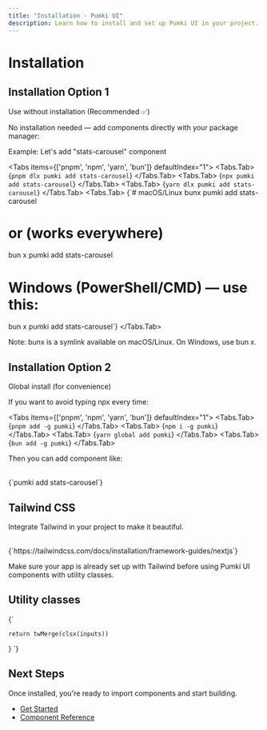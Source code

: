```yaml
---
title: "Installation - Pumki UI"
description: Learn how to install and set up Pumki UI in your project.
---
```



# Installation

## Installation Option 1

<Callout>Use without installation (Recommended ✅)</Callout>

No installation needed — add components directly with your package manager:

<Callout type="info">Example: Let's add "stats-carousel" component</Callout>

<Tabs items={['pnpm', 'npm', 'yarn', 'bun']} defaultIndex="1">
  <Tabs.Tab>
    <CodeBlock language="bash" highlight="/pumki add/" showLineNumbers={false}>
      {`pnpm dlx pumki add stats-carousel`}
    </CodeBlock>
  </Tabs.Tab>
  <Tabs.Tab>
    <CodeBlock language="bash" highlight="/pumki add/" showLineNumbers={false}>
      {`npx pumki add stats-carousel`}
    </CodeBlock>
  </Tabs.Tab>
  <Tabs.Tab>
    <CodeBlock language="bash" highlight="/pumki add/" showLineNumbers={false}>
      {`yarn dlx pumki add stats-carousel`}
    </CodeBlock>
  </Tabs.Tab>
  <Tabs.Tab>
    <CodeBlock language="bash" highlight="/pumki add/" showLineNumbers={true}>
      {`# macOS/Linux
bunx pumki add stats-carousel

# or (works everywhere)
bun x pumki add stats-carousel

# Windows (PowerShell/CMD) — use this:
bun x pumki add stats-carousel`}
    </CodeBlock>
  </Tabs.Tab>
</Tabs>

<Callout type="important">Note: bunx is a symlink available on macOS/Linux. On Windows, use bun x.</Callout>

## Installation Option 2

<Callout>Global install (for convenience)</Callout>

<Callout type="important">If you want to avoid typing npx every time:</Callout> 

<Tabs items={['pnpm', 'npm', 'yarn', 'bun']} defaultIndex="1">
  <Tabs.Tab>
    <CodeBlock language="bash" highlight="1" showLineNumbers={false}>
      {`pnpm add -g pumki`}
    </CodeBlock>
  </Tabs.Tab>
  <Tabs.Tab>
    <CodeBlock language="bash" highlight="1" showLineNumbers={false}>
      {`npm i -g pumki`}
    </CodeBlock>
  </Tabs.Tab>
  <Tabs.Tab>
    <CodeBlock language="bash" highlight="1" showLineNumbers={false}>
      {`yarn global add pumki`}
    </CodeBlock>
  </Tabs.Tab>
  <Tabs.Tab>
    <CodeBlock language="bash" highlight="1" showLineNumbers={false}>
      {`bun add -g pumki`}
    </CodeBlock>
  </Tabs.Tab>
</Tabs>

<Callout>Then you can add component like:</Callout>

<br />

<CodeBlock language="bash" highlight="1" showLineNumbers={false}>
{`pumki add stats-carousel`}
</CodeBlock>

## Tailwind CSS

Integrate Tailwind in your project to make it beautiful.

<br />

<CodeBlock showLineNumbers={false}>
      {`https://tailwindcss.com/docs/installation/framework-guides/nextjs`}
</CodeBlock>

<Callout type="info">Make sure your app is already set up with Tailwind before using Pumki UI components with utility classes.</Callout>

## Utility classes

<CodeBlock filename="lib/utils.ts">
      {`

    return twMerge(clsx(inputs))
}
      `}
</CodeBlock>

## Next Steps

Once installed, you're ready to import components and start building.

- [Get Started](/docs/getting-started)
- [Component Reference](/docs/components)